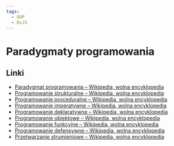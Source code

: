 ```yaml
---
tags:
  - OOP
  - RxJS
---
```


# Paradygmaty programowania

## Linki

- [Paradygmat programowania – Wikipedia, wolna encyklopedia](https://pl.wikipedia.org/wiki/Paradygmat_programowania)
- [Programowanie strukturalne – Wikipedia, wolna encyklopedia](https://pl.wikipedia.org/wiki/Programowanie_strukturalne)
- [Programowanie proceduralne – Wikipedia, wolna encyklopedia](https://pl.wikipedia.org/wiki/Programowanie_proceduralne)
- [Programowanie imperatywne – Wikipedia, wolna encyklopedia](https://pl.wikipedia.org/wiki/Programowanie_imperatywne)
- [Programowanie deklaratywne – Wikipedia, wolna encyklopedia](https://pl.wikipedia.org/wiki/Programowanie_deklaratywne)
- [Programowanie obiektowe – Wikipedia, wolna encyklopedia](https://pl.wikipedia.org/wiki/Programowanie_obiektowe)
- [Programowanie funkcyjne – Wikipedia, wolna encyklopedia](https://pl.wikipedia.org/wiki/Programowanie_funkcyjne)
- [Programowanie defensywne – Wikipedia, wolna encyklopedia](https://pl.wikipedia.org/wiki/Programowanie_defensywne)
- [Przetwarzanie strumieniowe – Wikipedia, wolna encyklopedia](https://pl.wikipedia.org/wiki/Przetwarzanie_strumieniowe)
